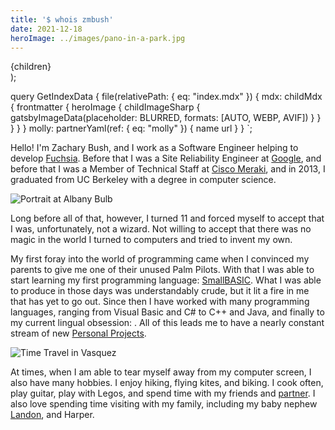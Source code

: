 ```yaml
---
title: '$ whois zmbush'
date: 2021-12-18
heroImage: ../images/pano-in-a-park.jpg
---
```




  <Article
    pageTitle={pageContext.frontmatter.title}
    headerImg={data.file.mdx.frontmatter.heroImage}
  >
    {children}
  </Article>
);

  query GetIndexData {
    file(relativePath: { eq: "index.mdx" }) {
      mdx: childMdx {
        frontmatter {
          heroImage {
            childImageSharp {
              gatsbyImageData(placeholder: BLURRED, formats: [AUTO, WEBP, AVIF])
            }
          }
        }
      }
    }
    molly: partnerYaml(ref: { eq: "molly" }) {
      name
      url
    }
  }
`;

Hello! I'm Zachary Bush, and I work as a Software Engineer helping to develop [Fuchsia][fuchsia].
Before that I was a Site Reliability Engineer at [Google][google], and before that I was a Member of
Technical Staff at [Cisco Meraki][meraki], and in 2013, I graduated from UC Berkeley with a degree
in computer science.

![Portrait at Albany Bulb](../images/albany-bulb-portrait.jpg 'Photograph by: Molly Raven')

Long before all of that, however, I turned 11 and forced myself to accept that I was, unfortunately,
not a wizard. Not willing to accept that there was no magic in the world I turned to computers and
tried to invent my own.

My first foray into the world of programming came when I convinced my parents to give me one of
their unused Palm Pilots. With that I was able to start learning my first programming language:
[SmallBASIC][small-basic]. What I was able to produce in those days was understandably crude, but it
lit a fire in me that has yet to go out. Since then I have worked with many programming languages,
ranging from Visual Basic and C# to C++ and Java, and finally to my current lingual obsession:
[](tech:rust). All of this leads me to have a nearly constant stream of new [Personal
Projects][projects].

![Time Travel in Vasquez](../images/time-travel-vasquez.jpg 'Google Photos thinks I can Time Travel!')

At times, when I am able to tear myself away from my computer screen, I also have many hobbies. I
enjoy hiking, flying kites, and biking. I cook often, play guitar, play with Legos, and spend time
with my friends and [partner](partner:molly). I also love spending time visiting with my family,
including my baby nephew [Landon][landon], and Harper.

[bss]: http://www.berkeleysimulation.com/ 'Berkeley Simulation Software'
[cisco]: http://www.cisco.com/ 'Cisco Systems'
[cs61c]: http://www-inst.eecs.berkeley.edu/~cs61c/sp13#staff 'Machine Structures'
[google]: https://www.google.com/about/careers/
[indowsway]: http://www.indowsway.com/ 'Indowsway Software'
[landon]: http://blog.meofamily.net/ 'Meo Family Blog'
[meraki]: http://www.meraki.com/ 'Meraki'
[projects]: /projects/ 'Hobby Projects'
[rust]: https://www.rust-lang.org/ 'The Rust Programming Language'
[sierra]: http://www.sierracollege.edu/ 'Sierra College'
[small-basic]: http://smallbasic.sourceforge.net/ 'SmallBASIC'
[fuchsia]: https://fuchsia.googlesource.com 'Fuchsia'
